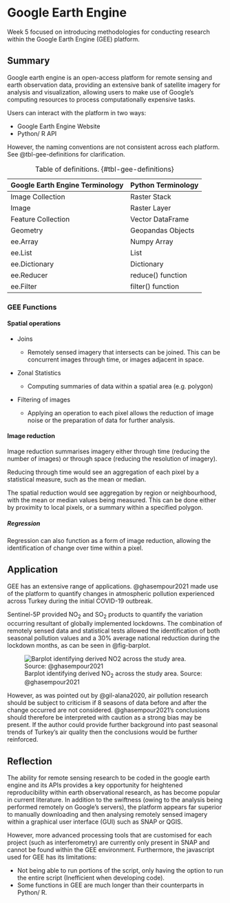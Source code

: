 # Google Earth Engine

Week 5 focused on introducing methodologies for conducting research within the Google Earth Engine (GEE) platform. 

## Summary

Google earth engine is an open-access platform for remote sensing and earth observation data, providing an extensive bank of satellite imagery for analysis and visualization, allowing users to make use of Google's computing resources to process computationally expensive tasks.

Users can interact with the platform in two ways:

-   Google Earth Engine Website
-   Python/ R API

However, the naming conventions are not consistent across each platform. See @tbl-gee-definitions for clarification.



| Google Earth Engine Terminology | Python Terminology |
| ------------------------------ | -------------------- |
| Image Collection               | Raster Stack   |
| Image                          | Raster Layer         |
| Feature Collection             | Vector DataFrame |
| Geometry                       | Geopandas Objects |
| ee.Array                       | Numpy Array        |
| ee.List                        | List                |
| ee.Dictionary                  | Dictionary          |
| ee.Reducer                     | reduce() function    |
| ee.Filter                      | filter() function    |

: Table of definitions. {#tbl-gee-definitions}

### GEE Functions

#### Spatial operations

-   Joins

    -   Remotely sensed imagery that intersects can be joined. This can be concurrent images through time, or images adjacent in space.

-   Zonal Statistics
    -   Computing summaries of data within a spatial area (e.g. polygon)

-   Filtering of images
    -   Applying an operation to each pixel allows the reduction of image noise or the preparation of data for further analysis. 


#### Image reduction

Image reduction summarises imagery either through time (reducing the number of images) or through space (reducing the resolution of imagery). 

Reducing through time would see an aggregation of each pixel by a statistical measure, such as the mean or median. 

The spatial reduction would see aggregation by region or neighbourhood, with the mean or median values being measured. This can be done either by proximity to local pixels, or a summary within a specified polygon. 

##### Regression

Regression can also function as a form of image reduction, allowing the identification of change over time within a pixel. 

## Application

GEE has an extensive range of applications. @ghasempour2021 made use of the platform to quantify changes in atmospheric pollution experienced across Turkey during the initial COVID-19 outbreak. 

Sentinel-5P provided NO~2~ and SO~2~ products to quantify the variation occurring resultant of globally implemented lockdowns. The combination of remotely sensed data and statistical tests allowed the identification of both seasonal pollution values and a 30% average national reduction during the lockdown months, as can be seen in @fig-barplot.



![Barplot identifying derived NO~2~ across the study area. Source: @ghasempour2021](https://ars.els-cdn.com/content/image/1-s2.0-S0959652621028043-gr4.jpg){#fig-barplot}

However, as was pointed out by @gil-alana2020, air pollution research should be subject to criticism if 8 seasons of data before and after the change occurred are not considered. @ghasempour2021's conclusions should therefore be interpreted with caution as a strong bias may be present. If the author could provide further background into past seasonal trends of Turkey's air quality then the conclusions would be further reinforced. 




## Reflection
The ability for remote sensing research to be coded in the google earth engine and its APIs provides a key opportunity for heightened reproducibility within earth observational research, as has become popular in current literature. In addition to the swiftness (owing to the analysis being performed remotely on Google's servers), the platform appears far superior to manually downloading and then analysing remotely sensed imagery within a graphical user interface (GUI) such as SNAP or QGIS.

However, more advanced processing tools that are customised for each project (such as interferometry) are currently only present in SNAP and cannot be found within the GEE environment. Furthermore, the javascript used for GEE has its limitations:

- Not being able to run portions of the script, only having the option to run the entire script (Inefficient when developing code).
- Some functions in GEE are much longer than their counterparts in Python/ R.
